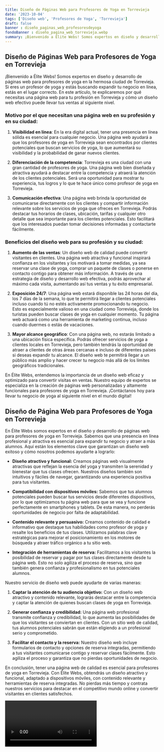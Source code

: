 ```yaml
---
title: Diseño de Páginas Web para Profesores de Yoga en Torrevieja
date: '2023-10-04'
tags: ['Diseño web', 'Profesores de Yoga', 'Torrevieja']
draft: false
banner : diseño_paginas_web_profesoresdeyoga
fondoBanner : diseño_pagina_web_torrevieja.webp
summary: ¡Bienvenido a Élite Webs! Somos expertos en diseño y desarrollo de páginas web para profesores de yoga en la hermosa ciudad de Torrevieja. Si eres un profesor de yoga y estás buscando expandir tu negocio en línea, estás en el lugar correcto. En este artículo, te explicaremos por qué necesitas una página web para tu profesión en Torrevieja y cómo un diseño web efectivo puede llevar tus ventas al siguiente nivel.
---
```


## Diseño de Páginas Web para Profesores de Yoga en Torrevieja

¡Bienvenido a Élite Webs! Somos expertos en diseño y desarrollo de páginas web para profesores de yoga en la hermosa ciudad de Torrevieja. Si eres un profesor de yoga y estás buscando expandir tu negocio en línea, estás en el lugar correcto. En este artículo, te explicaremos por qué necesitas una página web para tu profesión en Torrevieja y cómo un diseño web efectivo puede llevar tus ventas al siguiente nivel.

### Motivo por el que necesitan una página web en su profesión y en su ciudad:

1. **Visibilidad en línea**: En la era digital actual, tener una presencia en línea sólida es esencial para cualquier negocio. Una página web ayudará a que los profesores de yoga en Torrevieja sean encontrados por clientes potenciales que buscan servicios de yoga, lo que aumentará su visibilidad y la probabilidad de ganar nuevos clientes.

2. **Diferenciación de la competencia**: Torrevieja es una ciudad con una gran cantidad de profesores de yoga. Una página web bien diseñada y atractiva ayudará a destacar entre la competencia y atraerá la atención de los clientes potenciales. Será una oportunidad para mostrar tu experiencia, tus logros y lo que te hace único como profesor de yoga en Torrevieja.

3. **Comunicación efectiva**: Una página web brinda la oportunidad de comunicarse directamente con los clientes y compartir información relevante sobre los servicios de yoga que ofreces en Torrevieja. Podrás destacar tus horarios de clases, ubicación, tarifas y cualquier otro detalle que sea importante para los clientes potenciales. Esto facilitará que los interesados puedan tomar decisiones informadas y contactarte fácilmente.

### Beneficios del diseño web para su profesión y su ciudad:

1. **Aumento de las ventas**: Un diseño web de calidad puede convertir visitantes en clientes. Una página web atractiva y funcional inspirará confianza en los visitantes y los motivará a tomar medidas, ya sea reservar una clase de yoga, comprar un paquete de clases o ponerse en contacto contigo para obtener más información. A través de una estrategia de diseño y desarrollo web efectiva, podrás aprovechar al máximo cada visita, aumentando así tus ventas y tu éxito empresarial.

2. **Exposición 24/7**: Una página web estará disponible las 24 horas del día, los 7 días de la semana, lo que te permitirá llegar a clientes potenciales incluso cuando tú no estés activamente promocionando tu negocio. Esto es especialmente valioso en una ciudad como Torrevieja, donde los turistas pueden buscar clases de yoga en cualquier momento. Tu página web actuará como una herramienta de marketing continua, incluso cuando duermes o estás de vacaciones.

3. **Mayor alcance geográfico**: Con una página web, no estarás limitado a una ubicación física específica. Podrás ofrecer servicios de yoga a clientes locales en Torrevieja, pero también tendrás la oportunidad de atraer a clientes de otras áreas cercanas e incluso de diferentes países si deseas expandir tu alcance. El diseño web te permitirá llegar a un público más amplio y hacer crecer tu negocio más allá de los límites geográficos tradicionales.

En Élite Webs, entendemos la importancia de un diseño web eficaz y optimizado para convertir visitas en ventas. Nuestro equipo de expertos se especializa en la creación de páginas web personalizadas y altamente funcionales para profesores de yoga en Torrevieja. ¡Contáctanos hoy para llevar tu negocio de yoga al siguiente nivel en el mundo digital!

<GifSeo />

<Cta />

## Diseño de Página Web para Profesores de Yoga en Torrevieja

En Élite Webs somos expertos en el diseño y desarrollo de páginas web para profesores de yoga en Torrevieja. Sabemos que una presencia en línea profesional y atractiva es esencial para expandir tu negocio y atraer a más alumnos. Aquí están los elementos clave que garantizan un diseño web exitoso y cómo nosotros podemos ayudarte a lograrlo:

- **Diseño atractivo y funcional:** Creamos páginas web visualmente atractivas que reflejan la esencia del yoga y transmiten la serenidad y bienestar que tus clases ofrecen. Nuestros diseños también son intuitivos y fáciles de navegar, garantizando una experiencia positiva para tus visitantes.

- **Compatibilidad con dispositivos móviles:** Sabemos que tus alumnos potenciales pueden buscar tus servicios desde diferentes dispositivos, por lo que optimizamos tu página web para que se vea y funcione perfectamente en smartphones y tablets. De esta manera, no perderás oportunidades de negocio por falta de adaptabilidad.

- **Contenido relevante y persuasivo:** Creamos contenido de calidad e informativo que destaque tus habilidades como profesor de yoga y resalte los beneficios de tus clases. Utilizamos palabras clave estratégicas para mejorar el posicionamiento en los motores de búsqueda y atraer tráfico orgánico a tu sitio web.

- **Integración de herramientas de reserva:** Facilitamos a los visitantes la posibilidad de reservar y pagar por tus clases directamente desde tu página web. Esto no solo agiliza el proceso de reserva, sino que también genera confianza y profesionalismo en tus potenciales alumnos.

Nuestro servicio de diseño web puede ayudarte de varias maneras:

1. **Captar la atención de tu audiencia objetivo:** Con un diseño web atractivo y contenido relevante, lograrás destacar entre la competencia y captar la atención de quienes buscan clases de yoga en Torrevieja.

2. **Generar confianza y credibilidad:** Una página web profesional transmite confianza y credibilidad, lo que aumenta las posibilidades de que los visitantes se conviertan en clientes. Con un sitio web de calidad, tus alumnos potenciales sabrán que están eligiendo a un profesional serio y comprometido.

3. **Facilitar el contacto y la reserva:** Nuestro diseño web incluye formularios de contacto y opciones de reserva integradas, permitiendo a tus visitantes comunicarse contigo y reservar clases fácilmente. Esto agiliza el proceso y garantiza que no pierdas oportunidades de negocio.

En conclusión, tener una página web de calidad es esencial para profesores de yoga en Torrevieja. Con Élite Webs, obtendrás un diseño atractivo y funcional, adaptado a dispositivos móviles, con contenido relevante y herramientas de reserva integradas. No pierdas más tiempo y contrata nuestros servicios para destacar en el competitivo mundo online y convertir visitantes en clientes satisfechos.

<Video />

<CtaBot job='Profesores de Yoga' city='Torrevieja'/>

<Gmaps query='Torrevieja+españa+maps' />